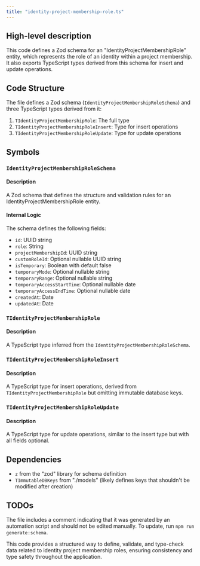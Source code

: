 ```yaml
---
title: "identity-project-membership-role.ts"
---
```


## High-level description
This code defines a Zod schema for an "IdentityProjectMembershipRole" entity, which represents the role of an identity within a project membership. It also exports TypeScript types derived from this schema for insert and update operations.

## Code Structure
The file defines a Zod schema (`IdentityProjectMembershipRoleSchema`) and three TypeScript types derived from it:
1. `TIdentityProjectMembershipRole`: The full type
2. `TIdentityProjectMembershipRoleInsert`: Type for insert operations
3. `TIdentityProjectMembershipRoleUpdate`: Type for update operations

## Symbols

### `IdentityProjectMembershipRoleSchema`
#### Description
A Zod schema that defines the structure and validation rules for an IdentityProjectMembershipRole entity.

#### Internal Logic
The schema defines the following fields:
- `id`: UUID string
- `role`: String
- `projectMembershipId`: UUID string
- `customRoleId`: Optional nullable UUID string
- `isTemporary`: Boolean with default false
- `temporaryMode`: Optional nullable string
- `temporaryRange`: Optional nullable string
- `temporaryAccessStartTime`: Optional nullable date
- `temporaryAccessEndTime`: Optional nullable date
- `createdAt`: Date
- `updatedAt`: Date

### `TIdentityProjectMembershipRole`
#### Description
A TypeScript type inferred from the `IdentityProjectMembershipRoleSchema`.

### `TIdentityProjectMembershipRoleInsert`
#### Description
A TypeScript type for insert operations, derived from `TIdentityProjectMembershipRole` but omitting immutable database keys.

### `TIdentityProjectMembershipRoleUpdate`
#### Description
A TypeScript type for update operations, similar to the insert type but with all fields optional.

## Dependencies
- `z` from the "zod" library for schema definition
- `TImmutableDBKeys` from "./models" (likely defines keys that shouldn't be modified after creation)

## TODOs
The file includes a comment indicating that it was generated by an automation script and should not be edited manually. To update, run `npm run generate:schema`.

This code provides a structured way to define, validate, and type-check data related to identity project membership roles, ensuring consistency and type safety throughout the application.